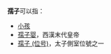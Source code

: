 '''孺子'''可以指：
* [[小孩|小孩]]
* [[孺子婴|孺子婴]]，西漢末代皇帝
* [[孺子_(位号)|孺子 (位号)]]，太子側室位號之一
{{disambig|cat=二字消歧义|R}}